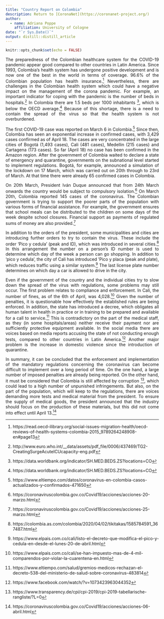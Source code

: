 ```yaml
---
title: "Country Report on Colombia"
description: Return to [CoronaNet](https://coronanet-project.org/)
author:
  - name: Adriana Poppe 
    affiliation: University of Cologne
date: "`r Sys.Date()`"
output: distill::distill_article
---
```


```r
knitr::opts_chunk$set(echo = FALSE)
```
<style>
body {
text-align: justify}
</style>

The preparedness of the Colombian healthcare system for the COVID-19 pandemic appear good compared to other countries in Latin America. Since 1993, Colombia's health system has undergone positive development and is now one of the best in the world in terms of coverage. 96.6% of the Colombian population has health insurance.^[https://read.oecd-ilibrary.org/social-issues-migration-health/oecd-reviews-of-health-systems-colombia-2015_9789264248908-en#page13] Nevertheless, there are challenges in the Colombian health system which could have a negative impact on the management of the corona pandemic. For example, an important indicator for coping with the pandemic is the number of beds in hospitals.^[http://www.euro.who.int/__data/assets/pdf_file/0006/437469/TG2-CreatingSurgeAcuteICUcapacity-eng.pdf] In Colombia there are 1.5 beds per 1000 inhabitants ^[https://data.worldbank.org/indicator/SH.MED.BEDS.ZS?locations=CO], which is below the OECD average.^[https://data.worldbank.org/indicator/SH.MED.BEDS.ZS?locations=CO] Because of this shortage, there is a need to contain the spread of the virus so that the health system is not overburdened.

The first COVID-19 case was reported on March 6 in Colombia.^[https://www.eltiempo.com/datos/coronavirus-en-colombia-casos-actualizados-y-confirmados-471650] Since then, Colombia has seen an exponential increase in confirmed cases, with 3,429 cases confirmed as of April 18. The cases are very concentrated in the large cities of Bogotá (1,493 cases), Cali (481 cases), Medellin (215 cases) and Cartagena (173 cases). So far (April 18) no case has been confirmed in the Amazon region. After the government of Colombia waited to declare a state of emergency and quarantine, governments on the subnational level started to implement regulations. Bogotá, for example, announced a simulation of the lockdown on 17 March, which was carried out on 20th through to 23rd of March. At that time there were already 65 confirmed cases in Colombia. 

On 20th March, President Iván Duque announced that from 24th March onwards the country would be subject to compulsory isolation.^[https://coronaviruscolombia.gov.co/Covid19/acciones/acciones-20-marzo.html] On March 20th, Colombia reported 145 cases of the coronavirus. The Colombian government is trying to support the poorer parts of the population with various forms of financial assistance. For example, the government ensures that school meals can be distributed to the children on some days of the week despite school closures. Financial support as payments of regulated sums of money are also provided.^[https://coronaviruscolombia.gov.co/Covid19/acciones/acciones-25-marzo.html] 

In addition to the orders of the president, some municipalities and cities are introducing further orders to try to contain the virus. These include the order 'Pico y cedula' (peak and ID), which was introduced in several cities.^[https://colombia.as.com/colombia/2020/04/02/tikitakas/1585784591_367487.html] In this arrangement the number on a person's ID number is used to determine which day of the week a person can go shopping. In addition to 'pico y cedula', the city of Cali has introduced ‘Pico y placa (peak and plate), which reduces traffic using a similar system.^[https://www.elpais.com.co/cali/listo-el-decreto-que-modifica-el-pico-y-cedula-en-desde-el-lunes-20-de-abril.html] The last license plate number determines on which day a car is allowed to drive in the city. 

Even if the government of the country and the individual cities try to slow down the spread of the virus with regulations, some problems may still occur. The first problem relates to compliance and enforcement. In Cali, the number of fines, as of the 6th of April, was 4,028.^[https://www.elpais.com.co/cali/se-han-impuesto-mas-de-4-mil-comparendos-por-violar-la-cuarentena-en.html] Given the number of penalties, it is questionable how effectively the established rules are being enforced. In addition, the state has introduced a decree, which obligates all human talent in health in practice or in training to be prepared and available for a call to service.^[https://www.eltiempo.com/salud/gremios-medicos-rechazan-el-decreto-538-del-ministerio-de-salud-sobre-coronavirus-483814] This is contradictory on the part of the medical staff, as they (in some hospitals/areas) neither receive their payment nor are sufficiently protective equipment available. In the social media there are voices based on media reports accusing the state of not conducting enough tests, compared to other countries in Latin America.^[https://www.facebook.com/watch/?v=1073423963044352] Another major problem is the increase in domestic violence since the introduction of quarantine. 

In summary, it can be concluded that the enforcement and implementation of the mandatory regulations concerning the coronavirus can become difficult to implement over a long period of time. On the one hand, a large number of imposed penalties are already being reported. On the other hand, it must be considered that Colombia is still affected by corruption ^[https://www.transparency.de/cpi/cpi-2019/cpi-2019-tabellarische-rangliste/?L=0], which could lead to a high number of unpunished infringements. But also, on the part of the population, which will keep to the regulations, there are voices demanding more tests and medical material from the president. To ensure the supply of medical goods, the president announced that the industry should focus on the production of these materials, but this did not come into effect until April 13.^[https://coronaviruscolombia.gov.co/Covid19/acciones/acciones-06-abril.html]

  
  


